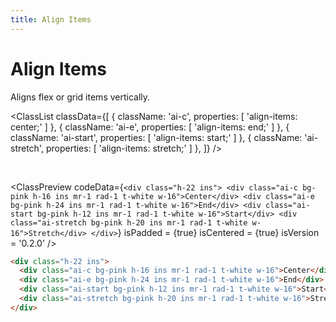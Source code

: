 ```yaml
---
title: Align Items
---
```



# Align Items

Aligns flex or grid items vertically.

<ClassList
  classData={[
    {
      className: 'ai-c',
      properties: [
        'align-items: center;'
      ]
    },
    {
      className: 'ai-e',
      properties: [
        'align-items: end;'
      ]
    },
    {
      className: 'ai-start',
      properties: [
        'align-items: start;'
      ]
    },
    {
      className: 'ai-stretch',
      properties: [
        'align-items: stretch;'
      ]
    },
  ]}
/>

<br />

<ClassPreview
  codeData={`
    <div class="h-22 ins">
        <div class="ai-c bg-pink h-16 ins mr-1 rad-1 t-white w-16">Center</div>
        <div class="ai-e bg-pink h-24 ins mr-1 rad-1 t-white w-16">End</div>
        <div class="ai-start bg-pink h-12 ins mr-1 rad-1 t-white w-16">Start</div>
        <div class="ai-stretch bg-pink h-20 ins mr-1 rad-1 t-white w-16">Stretch</div>
    </div>
  `}
  isPadded = {true}
  isCentered = {true}
  isVersion = '0.2.0'
/>

```html
<div class="h-22 ins">
  <div class="ai-c bg-pink h-16 ins mr-1 rad-1 t-white w-16">Center</div>
  <div class="ai-e bg-pink h-24 ins mr-1 rad-1 t-white w-16">End</div>
  <div class="ai-start bg-pink h-12 ins mr-1 rad-1 t-white w-16">Start</div>
  <div class="ai-stretch bg-pink h-20 ins mr-1 rad-1 t-white w-16">Stretch</div>
</div>
```